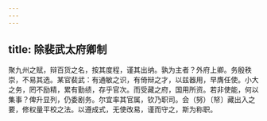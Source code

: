 ```yaml
---
---
---
```

title: 除裴武太府卿制
---



聚九州之赋，辩百货之名，按其度程，谨其出纳。孰为主者？外府上卿。务殷秩崇，不易其选。某官裴武：有通敏之识，有倚辩之才，以兹器用，早膺任使。小大之务，罔不励精，累有勤绩，存乎官次。而受藏之府，国用所资。若非使能，何以集事？俾升显列，仍委剧务。尔宜率其官属，钦乃职司。会（努）〔帑〕藏出入之要，修权量平校之法。以遵成式，无使改易，谨而守之，斯为称职。